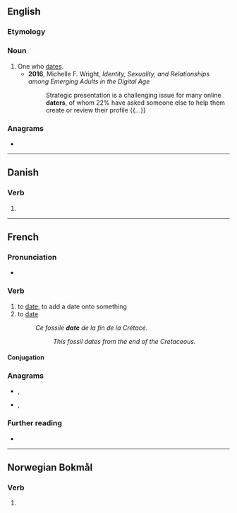 ==English==

===Etymology===
{{suffix|en|date|er}}

===Noun===
{{en-noun}}

# One who [[date]]s.
#* '''2016''', Michelle F. Wright, ''Identity, Sexuality, and Relationships among Emerging Adults in the Digital Age''
#*: Strategic presentation is a challenging issue for many online '''daters''', of whom 22% have asked someone else to help them create or review their profile {{...}}

===Anagrams===
* {{anagrams|en|trade|tread}}

----

==Danish==

===Verb===
{{head|da|verb form}}

# {{present tense of|date|lang=da}}

----

==French==

===Pronunciation===
* {{audio|Fr-dater.ogg|Audio|lang=fr}}

===Verb===
{{fr-verb}}

# to [[date]], to add a date onto something
# to [[date]] {{i|{{m|fr|de}} from}}
#: ''Ce fossile '''date''' de la fin de la Crétacé.''
#:: ''This fossil dates from the end of the Cretaceous.''

====Conjugation====
{{fr-conj-auto}}

===Anagrams===
* {{l|fr|tarde}}, {{l|fr|tardé}}
* {{l|fr|trade}}, {{l|fr|tradé}}

===Further reading===
* {{R:TLFi}}

----

==Norwegian Bokmål==

===Verb===
{{head|nb|verb form}}

# {{imperative of|datere|lang=nb}}